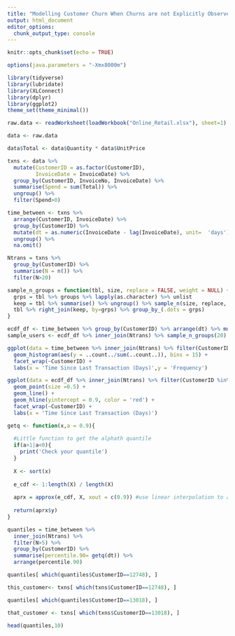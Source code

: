 ```yaml
---
title: "Modelling Customer Churn When Churns are not Explicitly Observed"
output: html_document
editor_options: 
  chunk_output_type: console
---
```


```r
knitr::opts_chunk$set(echo = TRUE)
```

```r
options(java.parameters = "-Xmx8000m")
```


```r
library(tidyverse)
library(lubridate)
library(XLConnect)
library(dplyr)
library(ggplot2)
theme_set(theme_minimal())
```

```r
raw.data <- readWorksheet(loadWorkbook("Online_Retail.xlsx"), sheet=1)
```

```r
data <- raw.data
```

```r
data$Total <- data$Quantity * data$UnitPrice
```


```r
txns <- data %>% 
  mutate(CustomerID = as.factor(CustomerID),
         InvoiceDate = InvoiceDate) %>%
  group_by(CustomerID, InvoiceNo, InvoiceDate) %>% 
  summarise(Spend = sum(Total)) %>%
  ungroup() %>% 
  filter(Spend>0)
```

```r
time_between <- txns %>% 
  arrange(CustomerID, InvoiceDate) %>% 
  group_by(CustomerID) %>% 
  mutate(dt = as.numeric(InvoiceDate - lag(InvoiceDate), unit=  'days')) %>% 
  ungroup() %>% 
  na.omit()
```

```r
Ntrans = txns %>% 
  group_by(CustomerID) %>% 
  summarise(N = n()) %>%
  filter(N>20)
```

```r
sample_n_groups = function(tbl, size, replace = FALSE, weight = NULL) {
  grps = tbl %>% groups %>% lapply(as.character) %>% unlist
  keep = tbl %>% summarise() %>% ungroup() %>% sample_n(size, replace, weight)
  tbl %>% right_join(keep, by=grps) %>% group_by_(.dots = grps)
}
```

```r
ecdf_df <- time_between %>% group_by(CustomerID) %>% arrange(dt) %>% mutate(e_cdf = 1:length(dt)/length(dt))
sample_users <- ecdf_df %>% inner_join(Ntrans) %>% sample_n_groups(20)

ggplot(data = time_between %>% inner_join(Ntrans) %>% filter(CustomerID %in% sample_users$CustomerID), aes(dt)) + 
  geom_histogram(aes(y = ..count../sum(..count..)), bins = 15) + 
  facet_wrap(~CustomerID) +
  labs(x = 'Time Since Last Transaction (Days)',y = 'Frequency')
```

```r
ggplot(data = ecdf_df %>% inner_join(Ntrans) %>% filter(CustomerID %in% sample_users$CustomerID), aes(dt,e_cdf) ) + 
  geom_point(size =0.5) +
  geom_line() + 
  geom_hline(yintercept = 0.9, color = 'red') + 
  facet_wrap(~CustomerID) +
  labs(x = 'Time Since Last Transaction (Days)')
```

```r
getq <- function(x,a = 0.9){
  
  #Little function to get the alphath quantile
  if(a>1|a<0){
    print('Check your quantile')
  }
  
  X <- sort(x)
  
  e_cdf <- 1:length(X) / length(X)
  
  aprx = approx(e_cdf, X, xout = c(0.9)) #use linear interpolation to approx 90th percentile
  
  return(aprx$y)
}
```

```r
quantiles = time_between %>% 
  inner_join(Ntrans) %>% 
  filter(N>5) %>% 
  group_by(CustomerID) %>% 
  summarise(percentile.90= getq(dt)) %>% 
  arrange(percentile.90)
```

```r
quantiles[ which(quantiles$CustomerID==12748), ]
```

```r
this_customer<- txns[ which(txns$CustomerID==12748), ]
```

```r
quantiles[ which(quantiles$CustomerID==13018), ]
```

```r
that_customer <- txns[ which(txns$CustomerID==13018), ]
```

```r
head(quantiles,10)
```
